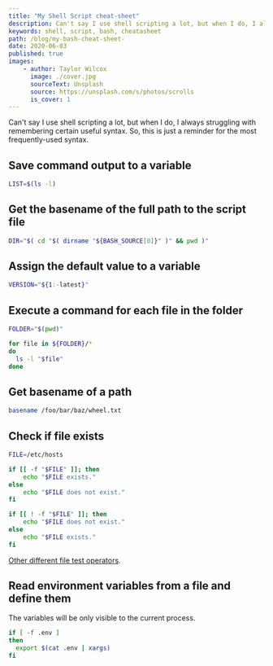 ```yaml
---
title: "My Shell Script cheat-sheet"
description: Can't say I use shell scripting a lot, but when I do, I always struggling with remembering certain useful syntax. So, this is just a reminder to myself.
keywords: shell, script, bash, cheatasheet
path: /blog/my-bash-cheat-sheet-
date: 2020-06-03
published: true
images:
    - author: Taylor Wilcox
      image: ./cover.jpg
      sourceText: Unsplash
      source: https://unsplash.com/s/photos/scrolls
      is_cover: 1
---
```


Can't say I use shell scripting a lot, but when I do, I always struggling with remembering certain useful syntax. So, this is just a reminder for the most frequently-used syntax.

## Save command output to a variable

~~~bash
LIST=$(ls -l)
~~~

## Get the basename of the full path to the script file

~~~bash
DIR="$( cd "$( dirname "${BASH_SOURCE[0]}" )" && pwd )"
~~~

## Assign the default value to a variable

~~~bash
VERSION="${1:-latest}"
~~~

## Execute a command for each file in the folder

~~~bash
FOLDER="$(pwd)"

for file in ${FOLDER}/*
do
  ls -l "$file"
done
~~~

## Get basename of a path

~~~bash
basename /foo/bar/baz/wheel.txt
~~~

## Check if file exists

~~~bash
FILE=/etc/hosts

if [[ -f "$FILE" ]]; then
    echo "$FILE exists."
else 
    echo "$FILE does not exist."
fi

if [[ ! -f "$FILE" ]]; then
    echo "$FILE does not exist."
else 
    echo "$FILE exists."
fi
~~~

[Other different file test operators](https://tldp.org/LDP/abs/html/fto.html).

## Read environment variables from a file and define them

The variables will be only visible to the current process.

~~~bash
if [ -f .env ]
then
  export $(cat .env | xargs)
fi
~~~

